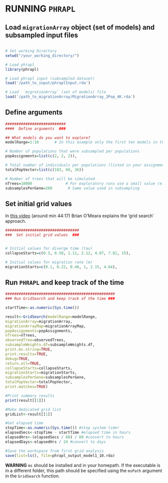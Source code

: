 RUNNING `PHRAPL`
=======


## Load `migrationArray` object (set of models) and subsampled input files

```r

# Set working Directory
setwd("/your_working_directory/")

# Load phrapl
library(phrapl)

# Load phrapl input (subsampled dataset)
load('/path_to_input/phraplInput.rda')

# Load  `migrationArray` (set of models) file
load('/path_to_migrationArray/MigrationArray_3Pop_4K.rda')
```

## Define arguments

```r
###########################
####  Define arguments  ###

## What models do you want to explore?
modelRange=1:10       # In this example only the first ten models in the migrationArray object will be explored

# Number of populations that were subsampled per populations
popAssignments=list(c(2, 2, 2)),

# Total number of individuals per populations (listed in your assignment file)
totalPopVector=list(c(102, 60, 36))

# Number of trees that will be simulated
nTrees=10000               # For exploratory runs use a small value (e.g. 10)
subsamplesPerGene=200       # Same value used in subsampling
```

## Set initial grid values

In [this video](https://www.youtube.com/watch?v=UC4Mj1K6c0k) (around min 44:17) Brian O'Meara explains the 'grid search' approach.


```r
#################################
###  Set initial grid values  ###


# Initial values for diverge time (tau)
collapseStarts=c(0.3, 0.58, 1.11, 2.12, 4.07, 7.81, 15),

# Initial values for migration rate (m)
migrationStarts=c(0.1, 0.22, 0.46, 1, 2.15, 4.64),
```

## Run `PHRAPL` and keep track of the time

```r
#################################################
### Run GridSearch and keep track of the time ###

startTime<-as.numeric(Sys.time())

result<-GridSearch(modelRange=modelRange,
migrationArray=migrationArray,
migrationArrayMap=migrationArrayMap,
popAssignments=popAssignments,
nTrees=nTrees,
observedTree=observedTrees,
subsampleWeights.df=subsampleWeights.df,
print.ms.string=TRUE,
print.results=TRUE,
debug=TRUE,
return.all=TRUE,
collapseStarts=collapseStarts,
migrationStarts=migrationStarts,
subsamplesPerGene=subsamplesPerGene,
totalPopVector=totalPopVector,
print.matches=TRUE)

#Print summary results
print(result[[1]])

#Make dedicated grid list
gridList<-result[[1]]

#Get elapsed time
stopTime<-as.numeric(Sys.time()) #stop system timer
elapsedSecs<-stopTime - startTime #elapsed time in hours
elapsedHrs<-(elapsedSecs / 60) / 60 #convert to hours
elapsedDays<-elapsedHrs / 24 #convert to days

#Save the workspace from first grid analysis
save(list=ls(), file=phrapl_output_model1_10.rda)

```


**WARNING**
`ms` should be installed and in your homepath. If the executable is in a different folder, this path should be specified using the `msPath` argument in the `GridSearch` function.



